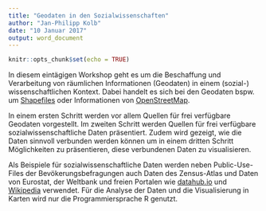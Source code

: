 ```yaml
---
title: "Geodaten in den Sozialwissenschaften"
author: "Jan-Philipp Kolb"
date: "10 Januar 2017"
output: word_document
---
```


```r
knitr::opts_chunk$set(echo = TRUE)
```

In diesem eintägigen Workshop geht es um die Beschaffung und Verarbeitung von räumlichen Informationen (Geodaten) in einem (sozial-) wissenschaftlichen Kontext.  Dabei handelt es sich bei den Geodaten bspw. um [Shapefiles](https://de.wikipedia.org/wiki/Shapefile) oder  Informationen von [OpenStreetMap](http://openstreetmap.de/). 

In einem ersten Schritt werden vor allem Quellen für frei verfügbare Geodaten vorgestellt. Im zweiten Schritt werden Quellen für frei verfügbare sozialwissenschaftliche Daten präsentiert. Zudem wird gezeigt, wie die Daten sinnvoll verbunden werden können um in einem dritten Schritt Möglichkeiten zu präsentieren, diese verbundenen Daten zu visualisieren. 

Als Beispiele für sozialwissenschaftliche Daten werden neben Public-Use-Files der Bevökerungsbefragungen auch Daten des Zensus-Atlas und Daten von Eurostat, der Weltbank und freien Portalen wie [datahub.io](https://datahub.io/) und [Wikipedia](https://www.wikidata.org/wiki/Wikidata:Main_Page) verwendet. Für die Analyse der Daten und die Visualisierung in Karten wird nur die Programmiersprache R genutzt. 

